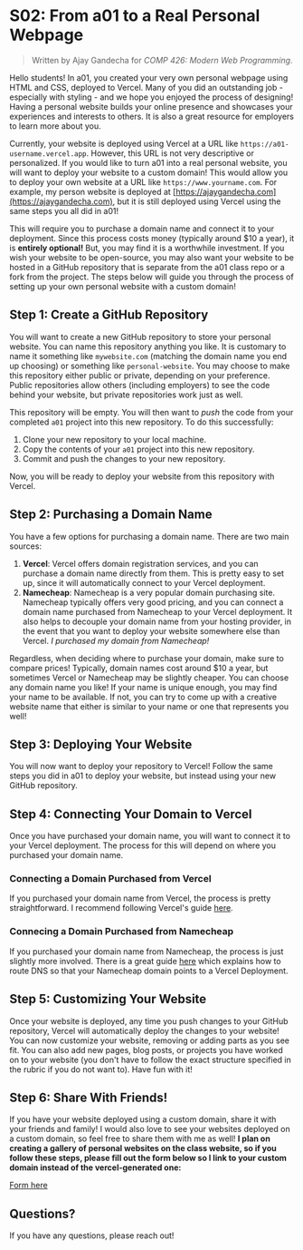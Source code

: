 # S02: From a01 to a Real Personal Webpage

> Written by <span className="font-semibold">Ajay Gandecha</span> for <em>COMP 426: Modern Web Programming</em>.

Hello students! In a01, you created your very own personal webpage using HTML and CSS, deployed to Vercel. Many of you did an outstanding job - especially with styling - and we hope you enjoyed the process of designing! Having a personal website builds your online presence and showcases your experiences and interests to others. It is also a great resource for employers to learn more about you.

Currently, your website is deployed using Vercel at a URL like `https://a01-username.vercel.app`. However, this URL is not very descriptive or personalized. If you would like to turn a01 into a real personal website, you will want to deploy your website to a custom domain! This would allow you to deploy your own website at a URL like `https://www.yourname.com`. For example, my person website is deployed at [https://ajaygandecha.com](https://ajaygandecha.com), but it is still deployed using Vercel using the same steps you all did in a01! 

This will require you to purchase a domain name and connect it to your deployment. Since this process costs money (typically around $10 a year), it is **entirely optional!** But, you may find it is a worthwhile investment. If you wish your website to be open-source, you may also want your website to be hosted in a GitHub repository that is separate from the a01 class repo or a fork from the project. The steps below will guide you through the process of setting up your own personal website with a custom domain!

## Step 1: Create a GitHub Repository

You will want to create a new GitHub repository to store your personal website. You can name this repository anything you like. It is customary to name it something like `mywebsite.com` (matching the domain name you end up choosing) or something like `personal-website`. You may choose to make this repository either public or private, depending on your preference. Public repositories allow others (including employers) to see the code behind your website, but private repositories work just as well.

This repository will be empty. You will then want to *push* the code from your completed `a01` project into this new repository. To do this successfully:
1. Clone your new repository to your local machine.
2. Copy the contents of your `a01` project into this new repository.
3. Commit and push the changes to your new repository.

Now, you will be ready to deploy your website from this repository with Vercel.

## Step 2: Purchasing a Domain Name

You have a few options for purchasing a domain name. There are two main sources:
1. **Vercel**: Vercel offers domain registration services, and you can purchase a domain name directly from them. This is pretty easy to set up, since it will automatically connect to your Vercel deployment.
2. **Namecheap**: Namecheap is a very popular domain purchasing site. Namecheap typically offers very good pricing, and you can connect a domain name purchased from Namecheap to your Vercel deployment. It also helps to decouple your domain name from your hosting provider, in the event that you want to deploy your website somewhere else than Vercel. *I purchased my domain from Namecheap!*

Regardless, when deciding where to purchase your domain, make sure to compare prices! Typically, domain names cost around $10 a year, but sometimes Vercel or Namecheap may be slightly cheaper. You can choose any domain name you like! If your name is unique enough, you may find your name to be available. If not, you can try to come up with a creative website name that either is similar to your name or one that represents you well!

## Step 3: Deploying Your Website 

You will now want to deploy your repository to Vercel! Follow the same steps you did in a01 to deploy your website, but instead using your new GitHub repository.

## Step 4: Connecting Your Domain to Vercel

Once you have purchased your domain name, you will want to connect it to your Vercel deployment. The process for this will depend on where you purchased your domain name.

### Connecting a Domain Purchased from Vercel

If you purchased your domain name from Vercel, the process is pretty straightforward. I recommend following Vercel's guide [here](https://vercel.com/docs/getting-started-with-vercel/buy-domain).

### Connecing a Domain Purchased from Namecheap

If you purchased your domain name from Namecheap, the process is just slightly more involved. There is a great guide [here](https://jorgearuv.dev/setting-up-namecheap-domain-in-vercel) which explains how to route DNS so that your Namecheap domain points to a Vercel Deployment.

## Step 5: Customizing Your Website

Once your website is deployed, any time you push changes to your GitHub repository, Vercel will automatically deploy the changes to your website! You can now customize your website, removing or adding parts as you see fit. You can also add new pages, blog posts, or projects you have worked on to your website (you don't have to follow the exact structure specified in the rubric if you do not want to). Have fun with it!

## Step 6: Share With Friends!

If you have your website deployed using a custom domain, share it with your friends and family! I would also love to see your websites deployed on a custom domain, so feel free to share them with me as well! **I plan on creating a gallery of personal websites on the class website, so if you follow these steps, please fill out the form below so I link to your custom domain instead of the vercel-generated one:**

[Form here](https://airtable.com/appTKpnZVtvO6jnW2/pag0HogZLUB18hZ8v/form)

## Questions?

If you have any questions, please reach out!